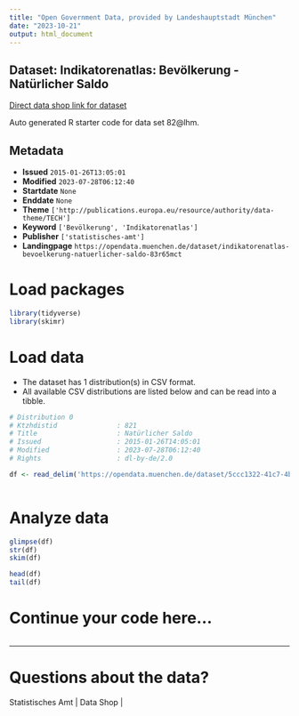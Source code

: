```yaml
---
title: "Open Government Data, provided by Landeshauptstadt München"
date: "2023-10-21"
output: html_document
---
```


## Dataset: Indikatorenatlas: Bevölkerung - Natürlicher Saldo

[Direct data shop link for dataset](https://opendata.muenchen.de/dataset/indikatorenatlas-bevoelkerung-natuerlicher-saldo-83r65mct)

Auto generated R starter code for data set 82@lhm.

## Metadata

- **Issued** `2015-01-26T13:05:01`
- **Modified** `2023-07-28T06:12:40`
- **Startdate** `None`
- **Enddate** `None`
- **Theme** `['http://publications.europa.eu/resource/authority/data-theme/TECH']`
- **Keyword** `['Bevölkerung', 'Indikatorenatlas']`
- **Publisher** `['statistisches-amt']`
- **Landingpage** `https://opendata.muenchen.de/dataset/indikatorenatlas-bevoelkerung-natuerlicher-saldo-83r65mct`


# Load packages

```r

library(tidyverse)
library(skimr)

```

# Load data

-   The dataset has 1 distribution(s) in CSV format.
-   All available CSV distributions are listed below and can be read into a tibble.

```r

# Distribution 0
# Ktzhdistid               : 821
# Title                    : Natürlicher Saldo 
# Issued                   : 2015-01-26T14:05:01
# Modified                 : 2023-07-28T06:12:40
# Rights                   : dl-by-de/2.0

df <- read_delim('https://opendata.muenchen.de/dataset/5ccc1322-41c7-4b40-b504-20f558bf6722/resource/e2bd77e9-a3cd-4d4d-98ca-4457f7d18232/download/indikat_bevoelkerung_natuerlicher_saldo_240723.csv')



```

# Analyze data

```r

glimpse(df)
str(df)
skim(df)

head(df)
tail(df)

```

# Continue your code here...

```r

```

------------------------------------------------------------------------

# Questions about the data?

Statistisches Amt | Data Shop | 
